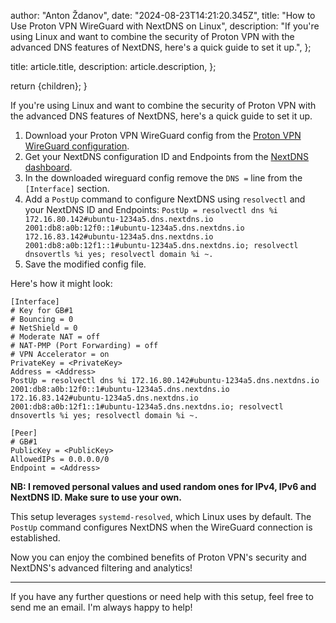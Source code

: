 
  author: "Anton Ždanov",
  date: "2024-08-23T14:21:20.345Z",
  title:
    "How to Use Proton VPN WireGuard with NextDNS on Linux",
  description:
    "If you're using Linux and want to combine the security of Proton VPN with the advanced DNS features of NextDNS, here's a quick guide to set it up.",
};

  title: article.title,
  description: article.description,
};

  return <ArticleLayout article={article}>{children}</ArticleLayout>;
}

If you're using Linux and want to combine the security of Proton VPN with the advanced DNS features of NextDNS, here's a quick guide to set it up.

1. Download your Proton VPN WireGuard config from the [Proton VPN WireGuard configuration](https://account.proton.me/u/0/vpn/WireGuard).
2. Get your NextDNS configuration ID and Endpoints from the [NextDNS dashboard](https://my.nextdns.io).
4. In the downloaded wireguard config remove the `DNS =` line from the `[Interface]` section.
5. Add a `PostUp` command to configure NextDNS using `resolvectl` and your NextDNS ID and Endpoints: `PostUp = resolvectl dns %i 172.16.80.142#ubuntu-1234a5.dns.nextdns.io 2001:db8:a0b:12f0::1#ubuntu-1234a5.dns.nextdns.io 172.16.83.142#ubuntu-1234a5.dns.nextdns.io 2001:db8:a0b:12f1::1#ubuntu-1234a5.dns.nextdns.io; resolvectl dnsovertls %i yes; resolvectl domain %i ~.`
6. Save the modified config file.

Here's how it might look:
```text
[Interface]
# Key for GB#1
# Bouncing = 0
# NetShield = 0
# Moderate NAT = off
# NAT-PMP (Port Forwarding) = off
# VPN Accelerator = on
PrivateKey = <PrivateKey>
Address = <Address>
PostUp = resolvectl dns %i 172.16.80.142#ubuntu-1234a5.dns.nextdns.io 2001:db8:a0b:12f0::1#ubuntu-1234a5.dns.nextdns.io 172.16.83.142#ubuntu-1234a5.dns.nextdns.io 2001:db8:a0b:12f1::1#ubuntu-1234a5.dns.nextdns.io; resolvectl dnsovertls %i yes; resolvectl domain %i ~.

[Peer]
# GB#1
PublicKey = <PublicKey>
AllowedIPs = 0.0.0.0/0
Endpoint = <Address>
```

**NB: I removed personal values and used random ones for IPv4, IPv6 and NextDNS ID. Make sure to use your own.**

This setup leverages `systemd-resolved`, which Linux uses by default. The `PostUp` command configures NextDNS when the WireGuard connection is established.

Now you can enjoy the combined benefits of Proton VPN's security and NextDNS's advanced filtering and analytics!

---

If you have any further questions or need help with this setup, feel free to send me an email. I'm always happy to help!
